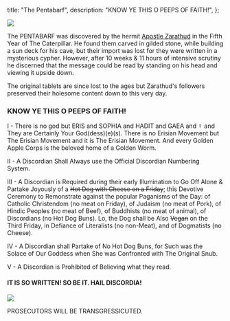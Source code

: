   title: "The Pentabarf",
  description: "KNOW YE THIS O PEEPS OF FAITH!",
};

<img className="w25" src="/image/eyeball.png" />

The PENTABARF was discovered by the hermit <a href="/read/beati#zarathud">Apostle Zarathud</a> in the Fifth Year of The Caterpillar. He found them carved in gilded stone, while building a sun deck for his cave, but their import was lost for they were written in a mysterious cypher. However, after 10 weeks & 11 hours of intensive scrutiny he discerned that the message could be read by standing on his head and viewing it upside down.

The original tablets are since lost to the ages but Zarathud's followers preserved their holesome content down to this very day.

### KNOW YE THIS O PEEPS OF FAITH!

I - There is no god but ERIS and SOPHIA and HADIT and GAEA and ☿️ and They are Certainly Your God(dess)(e)(s). There is no Erisian Movement but The Erisian Movement and it is The Erisian Movement. And every Golden Apple Corps is the beloved home of a Golden Worm.

II - A Discordian Shall Always use the Official Discordian Numbering System.

III - A Discordian is Required during their early Illumination to Go Off Alone & Partake Joyously of a ~~Hot Dog with Cheese on a Friday~~; this Devotive Ceremony to Remonstrate against the popular Paganisms of the Day: of Catholic Christendom (no meat on Friday), of Judaism (no meat of Pork), of Hindic Peoples (no meat of Beef), of Buddhists (no meat of animal), of Discordians (no Hot Dog Buns). Lo, the Dog shall be Also ~~Vegan~~ on the Third Friday, in Defiance of Literalists (no non-Meat), and of Dogmatists (no Cheese).

IV - A Discordian shall Partake of No Hot Dog Buns, for Such was the Solace of Our Goddess when She was Confronted with The Original Snub.

V - A Discordian is Prohibited of Believing what they read.

#### IT IS SO WRITTEN! SO BE IT. HAIL DISCORDIA!

<img src="/image/re.png" />

<stamp>PROSECUTORS WILL BE TRANSGRESSICUTED.</stamp>
